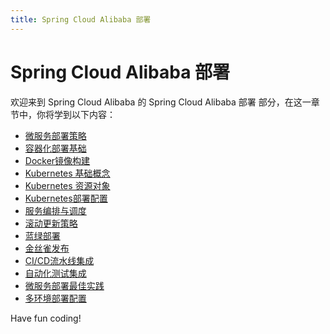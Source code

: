 ```yaml
---
title: Spring Cloud Alibaba 部署
---
```


# Spring Cloud Alibaba 部署

欢迎来到 Spring Cloud Alibaba 的 Spring Cloud Alibaba 部署 部分，在这一章节中，你将学到以下内容：

- [微服务部署策略](./0-microservice-deployment-strategy.mdx)
- [容器化部署基础](./1-containerized-deployment-basics.mdx)
- [Docker镜像构建](./2-docker-image-building.mdx)
- [Kubernetes 基础概念](./3-kubernetes-basic-concepts.mdx)
- [Kubernetes 资源对象](./4-kubernetes-resource-objects.mdx)
- [Kubernetes部署配置](./5-kubernetes-deployment-configuration.mdx)
- [服务编排与调度](./6-service-orchestration-and-scheduling.mdx)
- [滚动更新策略](./7-rolling-update-strategy.mdx)
- [蓝绿部署](./8-blue-green-deployment.mdx)
- [金丝雀发布](./9-canary-release.mdx)
- [CI/CD流水线集成](./10-cicd-pipeline-integration.mdx)
- [自动化测试集成](./11-automated-testing-integration.mdx)
- [微服务部署最佳实践](./12-microservices-deployment-best-practices.mdx)
- [多环境部署配置](./13-multi-environment-deployment-configuration.mdx)

Have fun coding!